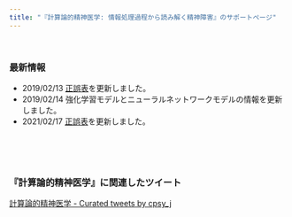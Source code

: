 ```yaml
---
title: "『計算論的精神医学: 情報処理過程から読み解く精神障害』のサポートページ"
---
```


<br />

### 最新情報

- 2019/02/13 [正誤表](errata.html)を更新しました。
- 2019/02/14 強化学習モデルとニューラルネットワークモデルの情報を更新しました。
- 2021/02/17 [正誤表](errata.html)を更新しました。

<br />
<br />
<br />


### 『計算論的精神医学』に関連したツイート

<a class="twitter-timeline" data-lang="ja" data-width="450" data-partner="tweetdeck" data-theme="dark" data-link-color="#19CF86" href="https://twitter.com/cpsy_j/timelines/1096249814885445633?ref_src=twsrc%5Etfw">計算論的精神医学 - Curated tweets by cpsy_j</a> <script async src="https://platform.twitter.com/widgets.js" charset="utf-8"></script>
